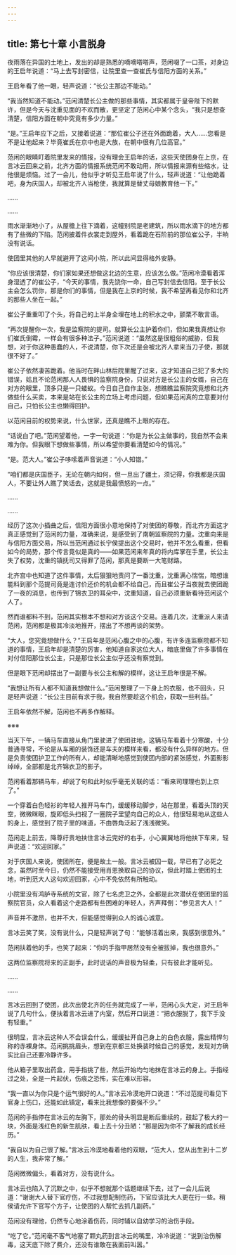 ```yaml
---
---
---
```

title: 第七十章 小言脱身
---




夜雨落在异国的土地上，发出的却是熟悉的嘀嘀嗒嗒声，范闲啜了一口茶，对身边的王启年说道：“马上去写封密信，让院里查一查崔氏与信阳方面的关系。”

王启年看了他一眼，轻声说道：“长公主那边不能动。”

“我当然知道不能动。”范闲清楚长公主做的那些事情，其实都属于皇帝陛下的默许，但是今天与沈重见面的不欢而散，更坚定了范闲心中某个念头，“我只是想查清楚，信阳方面在朝中究竟有多少力量。”

“是。”王启年应下之后，又接着说道：“那位崔公子还在外面跪着，大人……您看是不是让他起来？毕竟崔氏在京中也是大族，在朝中很有几位高官。”

范闲的眼睛盯着院里发来的情报，没有理会王启年的话，这些天使团身在上京，在言冰云回来之前，北齐方面的情报系统范闲不敢动用，所以情报来源有些缩水，让他很是烦恼。过了一会儿，他似乎才听见王启年说了什么，轻声说道：“让他跪着吧，身为庆国人，却被北齐人当枪使，我就算是替丈母娘教育他一下。”

……

……

雨水渐渐地小了，从屋檐上往下滴着，这幢别院是老建筑，所以雨水滴下的地方都有了些微的下陷。范闲披着件衣裳走到屋外，看着跪在石阶前的那位崔公子，半晌没有说话。

使团里其他的人早就避开了这间小院，所以此间显得格外安静。

“你应该很清楚，你们家如果还想做这北边的生意，应该怎么做。”范闲冷漠看着浑身湿透了的崔公子，“今天的事情，我先饶你一命，自己写封信去信阳。至于长公主会怎么罚你，那是你们的事情，但是我在上京的时候，我不希望再看见你和北齐的那些人坐在一起。”

崔公子重重叩了个头，将自己的上半身全埋在地上的积水之中，颤栗不敢言语。

“再次提醒你一次，我是监察院的提司。就算长公主护着你们，但如果我真想让你们崔氏倒霉，一样会有很多种法子。”范闲说道：“虽然这是很粗俗的威胁，但我想，对于你这种愚蠢的人，不说清楚，你下次还是会被北齐人拿来当刀子使，那就很不好了。”

崔公子依然凄苦跪着。他当时在畔山林后院里醒了过来，这才知道自己犯了多大的错误，姑且不论范闲那人人畏惧的监察院身份，只说对方是长公主的女婿，自己在对方的眼里，顶多只是一只蝼蚁。今日自己自作主张，想瞧瞧监察院究竟想和北齐做些什么买卖，本来是站在长公主的立场上考虑问题，但如果范闲真的立意要对付自己，只怕长公主也懒得回护。

以范闲目前的权势来说，什么世家，还真是瞧不上眼的存在。

“话说白了吧。”范闲望着他，一字一句说道：“你是为长公主做事的，我自然不会来难为你。但我眼下想做些事情，所以希望你要看清楚如今的情况。”

“是。范大人。”崔公子哆嗦着声音说道：“小人知错。”

“咱们都是庆国臣子，无论在朝内如何，但一旦出了疆土，须记得，你我都是庆国人，不要让外人瞧了笑话去，这就是我最愤怒的一点。”

……

……

经历了这次小插曲之后，信阳方面很小意地保持了对使团的尊敬，而北齐方面这才真正感觉到了范闲的力量，准确来说，是感受到了南朝监察院的力量。沈重向来是与信阳方面交易，所以当范闲通过长宁侯提出这个交易时，他并不怎么看重，但看如今的局势，那个传言竟似是真的——如果范闲来年真的将内库掌在手里，长公主失了权势，沈重的镇抚司又得罪了范闲，那真是要断一大笔财路。

北齐宫中也知道了这件事情，太后狠狠地责问了一番沈重，沈重满心惴惴，暗想谁能料到那个范提司竟是连讨价还价的机会都不给自己，而且崔公子当夜就去使团跪了一夜的消息，也传到了锦衣卫的耳朵中，沈重知道，自己必须重新看待范闲这个人了。

然而谁都料不到，范闲其实根本不想和对方谈这个交易。连着几次，沈重派人来请范闲，范闲都是极其冷淡地推开，摆出了不想再谈的架势。

“大人，您究竟想做什么？”王启年是范闲心腹之中的心腹，有许多连监察院都不知道的事情，王启年却是清楚的厉害，他知道自家这位大人，暗底里做了许多事情在对付信阳那位长公主，只是那位长公主似乎还没有察觉到。

但是眼下范闲却摆出了一副要与长公主和解的模样，这让王启年很是不解。

“我想让所有人都不知道我想做什么。”范闲整理了一下身上的衣服，也不回头，只是轻声说道：“长公主目前有求于我，我自然要趁这个机会，获取一些利益。”

王启年依然不解，范闲也不再多作解释。

※※※

当天下午，一辆马车直接从角门里驶进了使团驻地，这辆马车看着十分寒酸，十分普通寻常，不论是从车厢的装饰还是车夫的模样来看，都没有什么异样的地方。但是负责使团护卫工作的所有人，却能清晰地感觉到使团内部的紧张感觉，外面影影绰绰，全部都是北齐锦衣卫的影子。

范闲看着那辆马车，却说了句和此时似乎毫无关联的话：“看来司理理也到上京了。”

一个穿着白色轻衫的年轻人推开马车门，缓缓移动脚步，站在那里，看着头顶的天空，微微眯眼，旋即低头扫视了一圈院子里望向自己的众人，他很轻易地从这些人的身上，感觉到了院子里的味道，不由唇角泛起了浅浅微笑。

范闲走上前去，降尊纡贵地扶住言冰云完好的右手，小心翼翼地将他扶下车来，轻声说道：“欢迎回家。”

对于庆国人来说，使团所在，便是故土一般。言冰云被囚一载，早已有了必死之念，虽然时至今日，仍然不能接受用肖恩换取自己的协议，但此时踏上使团的土地，听到范大人这句欢迎回家，心中不免依然有所触动。

小院里没有鸿胪寺系统的文官，除了七名虎卫之外，全都是此次潜伏在使团里的监察院官员，众人看着这个走路都有些困难的年轻人，齐声拜倒：“参见言大人！”

声音并不激昂，也并不大，但能感觉得到众人的诚心诚意。

言冰云笑了笑，没有说什么，只是轻声说了句：“能够活着出来，我感到很意外。”

范闲扶着他的手，也笑了起来：“你的手指甲居然没有全被拔掉，我也很意外。”

这两位监察院将来的正副手，此时说话的声音极为轻柔，只有彼此才能听见。

……

……

言冰云回到了使团，此次出使北齐的任务就完成了一半，范闲心头大定，对王启年说了几句什么，便扶着言冰云进了内室，然后开口说道：“把衣服脱了，我下手没有轻重。”

很明显，言冰云这种人不会误会什么，缓缓扯开自己身上的白色衣服，露出精悍匀称的赤裸身体。范闲挑挑眉头，想到在京都三处换装时候自己的感觉，发现对方确实比自己还要冷静许多。

他从箱子里取出药盒，用手指挑了些，然后开始均匀地抹在言冰云的身上。手指经过之处，全是一片起伏，伤痕之恐怖，实在难以形容。

“我一直以为你只是个运气很好的人。”言冰云冷漠地开口说道：“不过范提司看见下官身上伤口，还能如此镇定，看来比我想像的要强不少。”

范闲的手指停在言冰云的左胸下，那处的骨头明显是断后重续的，鼓起了极大的一块，外面是浅红色的新生肌肤，看上去十分丑陋：“那是因为你不了解我的成长经历。”

“我自以为自己很了解。”言冰云冷漠地看着他的双眼，“范大人，您从出生到十二岁的人生，我非常了解。”

范闲微微偏头，看着对方，没有说什么。

言冰云也陷入了沉默之中，似乎不想就那个话题继续下去，过了一会儿后说道：“谢谢大人替下官疗伤，不过我想配制伤药，下官应该比大人更在行一些。稍侯请允许下官写个方子，让使团的人帮忙去抓几副药。”

范闲没有理他，仍然专心地涂着伤药，同时辅以自幼学习的治伤手段。

“吃了它。”范闲毫不客气地塞了颗丸药到言冰云的嘴里，冷冷说道：“说到治伤解毒，这天底下除了费介，还没有谁敢在我面前叫嚣。”